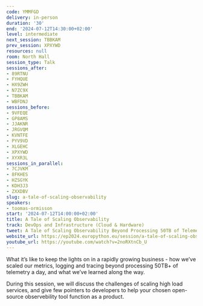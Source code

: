 ```yaml
---
code: YMMFGD
delivery: in-person
duration: '30'
end: '2024-07-12T14:30:00+02:00'
level: intermediate
next_session: TBBKAM
prev_session: XPXYWD
resources: null
room: North Hall
session_type: Talk
sessions_after:
- 89RTNU
- FYHQUE
- HX9ZWH
- N7ZC9X
- TBBKAM
- WBFDNJ
sessions_before:
- 9VFEQE
- GP8AMS
- JJAKNR
- JRGVQM
- KVNTFE
- PYV9VD
- XLGEHC
- XPXYWD
- XYXR3L
sessions_in_parallel:
- 7CJVKM
- 8FKHES
- HZSGYK
- KDH3J3
- ZXXDBV
slug: a-tale-of-scaling-observability
speakers:
- toomas-ormisson
start: '2024-07-12T14:00:00+02:00'
title: A Tale of Scaling Observability
track: DevOps and Infrastructure (Cloud & Hardware)
tweet: A Tale of Scaling Observability Beyond Processing 50TB of Telemetry a Day
website_url: https://ep2024.europython.eu/session/a-tale-of-scaling-observability
youtube_url: https://youtube.com/watch?v=2noRXtnCb_U
---
```


What it’s like to keep the lights on in a rapidly growing business - how we’ve scaled our metrics, logging and tracing beyond processing 50TB+ of telemetry a day, and what we’ve learned along the way.

During this session, we will discuss the challenges of scaling high load services, and give few pointers to developers to help your chosen open-source observebility tool function as a product.
